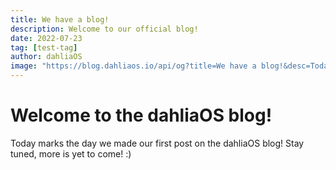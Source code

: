 ```yaml
---
title: We have a blog!
description: Welcome to our official blog!
date: 2022-07-23
tag: [test-tag]
author: dahliaOS
image: "https://blog.dahliaos.io/api/og?title=We have a blog!&desc=Today marks the day we made our first post on the dahliaOS blog! Stay tuned, more is yet to come!&date=2022-07-23"
---
```


# Welcome to the dahliaOS blog!

Today marks the day we made our first post on the dahliaOS blog! Stay tuned, more is yet to come! :)
